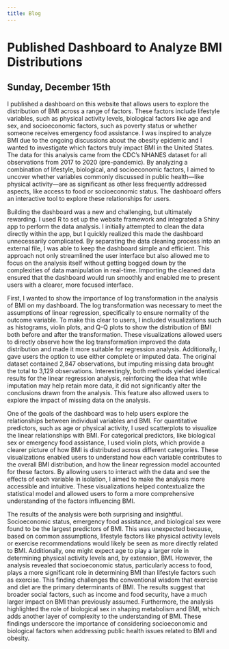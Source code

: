 ```yaml
---
title: Blog
---
```

# Published Dashboard to Analyze BMI Distributions
## Sunday, December 15th

I published a dashboard on this website that allows users to explore the distribution of BMI across a range of factors. These factors include lifestyle variables, such as physical activity levels, biological factors like age and sex, and socioeconomic factors, such as poverty status or whether someone receives emergency food assistance. I was inspired to analyze BMI due to the ongoing discussions about the obesity epidemic and I wanted to investigate which factors truly impact BMI in the United States. The data for this analysis came from the CDC's NHANES dataset for all observations from 2017 to 2020 (pre-pandemic). By analyzing a combination of lifestyle, biological, and socioeconomic factors, I aimed to uncover whether variables commonly discussed in public health—like physical activity—are as significant as other less frequently addressed aspects, like access to food or socioeconomic status. The dashboard offers an interactive tool to explore these relationships for users.

Building the dashboard was a new and challenging, but ultimately rewarding. I used R to set up the website framework and integrated a Shiny app to perform the data analysis. I initially attempted to clean the data directly within the app, but I quickly realized this made the dashboard unnecessarily complicated. By separating the data cleaning process into an external file, I was able to keep the dashboard simple and efficient. This approach not only streamlined the user interface but also allowed me to focus on the analysis itself without getting bogged down by the complexities of data manipulation in real-time. Importing the cleaned data ensured that the dashboard would run smoothly and enabled me to present users with a clearer, more focused interface.

First, I wanted to show the importance of log transformation in the analysis of BMI on my dashboard. The log transformation was necessary to meet the assumptions of linear regression, specifically to ensure normality of the outcome variable. To make this clear to users, I included visualizations such as histograms, violin plots, and Q-Q plots to show the distribution of BMI both before and after the transformation. These visualizations allowed users to directly observe how the log transformation improved the data distribution and made it more suitable for regression analysis. Additionally, I gave users the option to use either complete or imputed data. The original dataset contained 2,847 observations, but imputing missing data brought the total to 3,129 observations. Interestingly, both methods yielded identical results for the linear regression analysis, reinforcing the idea that while imputation may help retain more data, it did not significantly alter the conclusions drawn from the analysis. This feature also allowed users to explore the impact of missing data on the analysis.

One of the goals of the dashboard was to help users explore the relationships between individual variables and BMI. For quantitative predictors, such as age or physical activity, I used scatterplots to visualize the linear relationships with BMI. For categorical predictors, like biological sex or emergency food assistance, I used violin plots, which provide a clearer picture of how BMI is distributed across different categories. These visualizations enabled users to understand how each variable contributes to the overall BMI distribution, and how the linear regression model accounted for these factors. By allowing users to interact with the data and see the effects of each variable in isolation, I aimed to make the analysis more accessible and intuitive. These visualizations helped contextualize the statistical model and allowed users to form a more comprehensive understanding of the factors influencing BMI.

The results of the analysis were both surprising and insightful. Socioeconomic status, emergency food assistance, and biological sex were found to be the largest predictors of BMI. This was unexpected because, based on common assumptions, lifestyle factors like physical activity levels or exercise recommendations would likely be seen as more directly related to BMI. Additionally, one might expect age to play a larger role in determining physical activity levels and, by extension, BMI. However, the analysis revealed that socioeconomic status, particularly access to food, plays a more significant role in determining BMI than lifestyle factors such as exercise. This finding challenges the conventional wisdom that exercise and diet are the primary determinants of BMI. The results suggest that broader social factors, such as income and food security, have a much larger impact on BMI than previously assumed. Furthermore, the analysis highlighted the role of biological sex in shaping metabolism and BMI, which adds another layer of complexity to the understanding of BMI. These findings underscore the importance of considering socioeconomic and biological factors when addressing public health issues related to BMI and obesity.
